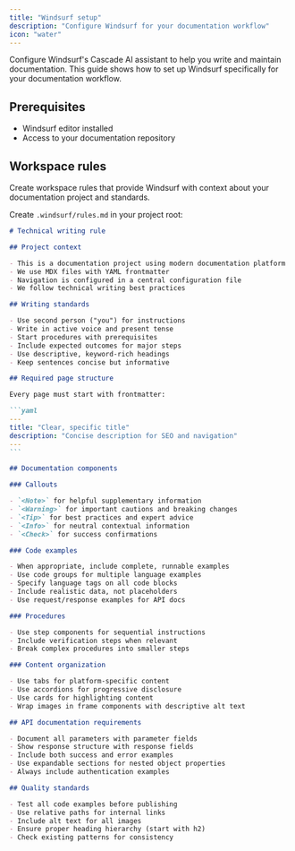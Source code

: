 ```yaml
---
title: "Windsurf setup"
description: "Configure Windsurf for your documentation workflow"
icon: "water"
---
```


Configure Windsurf's Cascade AI assistant to help you write and maintain documentation. This guide shows how to set up Windsurf specifically for your documentation workflow.

## Prerequisites

- Windsurf editor installed
- Access to your documentation repository

## Workspace rules

Create workspace rules that provide Windsurf with context about your documentation project and standards.

Create `.windsurf/rules.md` in your project root:

````markdown
# Technical writing rule

## Project context

- This is a documentation project using modern documentation platform
- We use MDX files with YAML frontmatter  
- Navigation is configured in a central configuration file
- We follow technical writing best practices

## Writing standards

- Use second person ("you") for instructions
- Write in active voice and present tense
- Start procedures with prerequisites
- Include expected outcomes for major steps
- Use descriptive, keyword-rich headings
- Keep sentences concise but informative

## Required page structure

Every page must start with frontmatter:

```yaml
---
title: "Clear, specific title"
description: "Concise description for SEO and navigation"
---
```

## Documentation components

### Callouts

- `<Note>` for helpful supplementary information
- `<Warning>` for important cautions and breaking changes
- `<Tip>` for best practices and expert advice  
- `<Info>` for neutral contextual information
- `<Check>` for success confirmations

### Code examples

- When appropriate, include complete, runnable examples
- Use code groups for multiple language examples
- Specify language tags on all code blocks
- Include realistic data, not placeholders
- Use request/response examples for API docs

### Procedures

- Use step components for sequential instructions
- Include verification steps when relevant
- Break complex procedures into smaller steps

### Content organization

- Use tabs for platform-specific content
- Use accordions for progressive disclosure
- Use cards for highlighting content
- Wrap images in frame components with descriptive alt text

## API documentation requirements

- Document all parameters with parameter fields
- Show response structure with response fields
- Include both success and error examples
- Use expandable sections for nested object properties
- Always include authentication examples

## Quality standards

- Test all code examples before publishing
- Use relative paths for internal links
- Include alt text for all images
- Ensure proper heading hierarchy (start with h2)
- Check existing patterns for consistency
````
